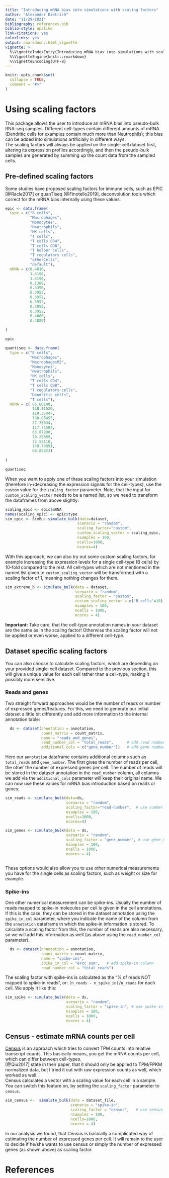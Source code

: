 ```yaml
---
title: "Introducing mRNA bias into simulations with scaling factors"
author: "Alexander Dietrich"
date: "11/29/2021"
bibliography: references.bib
biblio-style: apalike
link-citations: yes
colorlinks: yes
output: rmarkdown::html_vignette
vignette: >
  %\VignetteIndexEntry{Introducing mRNA bias into simulations with scaling factors}
  %\VignetteEngine{knitr::rmarkdown}
  %\VignetteEncoding{UTF-8}
---
```


```r
knitr::opts_chunk$set(
  collapse = TRUE,
  comment = "#>"
)
```

# Using scaling factors 

This package allows the user to introduce an mRNA bias into pseudo-bulk RNA-seq samples. Different cell-types contain different amounts of mRNA (Dendritic cells for examples contain much more than Neutrophils); this bias can be added into simulations artificially in different ways. \
The scaling factors will always be applied on the single-cell dataset first, altering its expression profiles accordingly, and then the pseudo-bulk samples are generated by summing up the count data from the sampled cells. 


## Pre-defined scaling factors

Some studies have proposed scaling factors for immune cells, such as EPIC [@Racle2017] or quanTIseq [@Finotello2019],
deconvolution tools which correct for the mRNA bias internally using these values:

```r
epic <- data.frame(
  type = c("B cells", 
           "Macrophages",
           "Monocytes", 
           "Neutrophils",
           "NK cells",
           "T cells",
           "T cells CD4",
           "T cells CD8",
           "T helper cells",
           "T regulatory cells",
           "otherCells",
           "default"),
  mRNA = c(0.4016,
           1.4196,
           1.4196,
           0.1300,
           0.4396,
           0.3952,
           0.3952,
           0.3952,
           0.3952,
           0.3952,
           0.4000,
           0.4000)
  
)

epic
```

```r
quantiseq <- data.frame(
  type = c("B cells",
           "Macrophages",
           "MacrophagesM2",
           "Monocytes",
           "Neutrophils",
           "NK cells",
           "T cells CD4",
           "T cells CD8",
           "T regulatory cells",
           "Dendritic cells",
           "T cells"),
  mRNA = c( 65.66148,
            138.11520,
            119.35447,
            130.65455,
            27.73634,
            117.71584,
            63.87200,
            70.25659,
            72.55110,
            140.76091,
            68.89323)
  
)

quantiseq
```


When you want to apply one of these scaling factors into your simulation (therefore in-/decreasing the expression signals for the cell-types), use the `custom` value for the `scaling_factor` parameter. Note, that the input for `custom_scaling_vector` needs to be a named list, so we need to transform the dataframes from above slightly:

```r
scaling_epic <- epic$mRNA
names(scaling_epic) <- epic$type
sim_epic <- SimBu::simulate_bulk(data=dataset,
                                scenario = "random",
                                scaling_factor="custom", 
                                custom_scaling_vector = scaling_epic, 
                                nsamples = 100, 
                                ncells=1000,
                                ncores=4)

```


With this approach, we can also try out some custom scaling factors, for example increasing the expression levels for a single cell-type (B cells) by 10-fold compared to the rest. All cell-types which are not mentioned in the named list given to `custom_scaling_vector` will be transformed with a scaling factor of 1, meaning nothing changes for them.

```r
sim_extreme_b <- simulate_bulk(data = dataset, 
                               scenario = "random",
                               scaling_factor = "custom",
                               custom_scaling_vector = c("B cells"=10), 
                               nsamples = 100, 
                               ncells = 1000, 
                               ncores = 4)

```

**Important:** Take care, that the cell-type annotation names in your dataset are the same as in the scaling factor! Otherwise the scaling factor will not be applied or even worse, applied to a different cell-type.

## Dataset specific scaling factors

You can also choose to calculate scaling factors, which are depending on your provided single-cell dataset. Compared to the previous section, this will give a unique value for each cell rather than a cell-type, making it possibly more sensitive. 

### Reads and genes

Two straight forward approaches would be the number of reads or number of expressed genes/features. For this, we need to generate our initial dataset a little bit differently and add more information to the internal annotation table:

```r
  ds <- dataset(annotation = annotation,
                count_matrix = count_matrix,
                name = "reads_and_genes",
                read_number_col = "total_reads",      # add read number column
                additional_cols = c("gene_number"))   # add gene number column

```

Here our `annotation` dataframe contains additional columns such as `total_reads` and `gene_number`. The first gives the number of reads per cell, the other the number of expressed genes per cell. The number of reads will be stored in the dataset annotation in the `read_number` column, all columns we add via the `additional_cols` parameter will keep their original name.  We can now use these values for mRNA bias introduction based on reads or genes:

```r

sim_reads <- simulate_bulk(data=ds, 
                           scenario = "random", 
                           scaling_factor="read-number",  # use number of reads as scaling factor
                           nsamples = 100, 
                           ncells=1000, 
                           ncores=4)

sim_genes <- simulate_bulk(data = ds,
                           scenario = "random",
                           scaling_factor = "gene_number", # use gene_number column as scaling factor
                           nsamples = 100,
                           ncells = 1000,
                           ncores = 4)



```

These options would also allow you to use other numerical measurements you have for the single cells as scaling factors, such as weight or size for example.


### Spike-ins

One other numerical measurement can be spike-ins. Usually the number of reads mapped to spike-in molecules per cell is given in the cell annotations. If this is the case, they can be stored in the dataset annotation using the `spike_in_col` parameter, where you indicate the name of the column from the `annotation` dataframe in which the spike-in information is stored. To calculate a scaling factor from this, the number of reads are also necessary, so we will add this information as well (as above using the `read_number_col` parameter).

```r
  ds <- dataset(annotation = annotation,
                count_matrix = count_matrix,
                name = "spike-ins",
                spike_in_col = "ercc_sum",   # add spike-in column
                read_number_col = "total_reads")

```

The scaling factor with spike-ins is calculated as the "% of reads NOT mapped to spike-in reads", or: `(n_reads - n_spike_in)/n_reads` for each cell. We apply it like this:

```r
sim_spike <- simulate_bulk(data = ds,
                           scenario = "random",
                           scaling_factor = "spike-in", # use spike-in scaling factor
                           nsamples = 100,
                           ncells = 1000,
                           ncores = 4)
```


## Census - estimate mRNA counts per cell

[Census](http://cole-trapnell-lab.github.io/monocle-release/docs/#census) is an 
approach which tries to convert TPM counts into relative transcript counts. This 
basically means, you get the mRNA counts per cell, which can differ between cell-types. \
[@Qiu2017] state in their paper, that it should only be applied to TPM/FPKM normalized
data, but I tried it out with raw expression counts as well, which worked as well. \
Census calculates a vector with a scaling value for each cell in a sample. 
You can switch this feature on, by setting the `scaling_factor` parameter to `census`.

```r
sim_census <-  simulate_bulk(data = dataset_file,
                             scenario = "spike-in", 
                             scaling_factor = "census",   # use census scaling factor
                             nsamples = 100, 
                             ncells=1000, 
                             ncores = 4)
```


In our analysis we found, that Census is basically a complicated way of estimating the number of expressed genes per cell. It will remain to the user to decide if he/she wants to use census or simply the number of expressed genes (as shown above) as scaling factor.

# References
